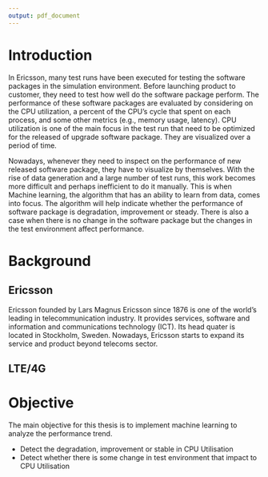 ```yaml
---
output: pdf_document
---
```


# Introduction
In Ericsson, many test runs have been executed for testing the software packages in the simulation environment. Before launching product to customer, they need to test how well do the software package perform. The performance of these software packages are evaluated by considering on the CPU utilization, a percent of the CPU's cycle that spent on each process, and some other metrics (e.g., memory usage, latency). CPU utilization is one of the main focus in the test run that need to be optimized for the released of upgrade software package. They are visualized over a period of time.

Nowadays, whenever they need to inspect on the performance of new released software package, they have to visualize by themselves. With the rise of data generation and a large number of test runs, this work becomes more difficult and perhaps inefficient to do it manually. This is when Machine learning, the algorithm that has an ability to learn from data,  comes into focus. The algorithm will help indicate whether the performance of software package is degradation, improvement or steady. There is also a case when there is no change in the software package but the changes in the test environment affect performance. 


# Background

## Ericsson
Ericsson founded by Lars Magnus Ericsson since 1876 is one of the world's leading in telecommunication industry. It provides services, software and information and communications technology (ICT). Its head quater is located in Stockholm, Sweden. Nowadays, Ericsson starts to expand its service and product beyond telecoms sector.

## LTE/4G


# Objective
The main objective for this thesis is to implement machine learning to analyze the performance trend. 

- Detect the degradation, improvement or stable in CPU Utilisation
- Detect whether there is some change in test environment that impact to CPU Utilisation



